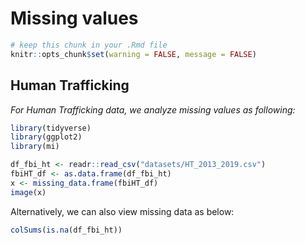 # Missing values

```r
# keep this chunk in your .Rmd file
knitr::opts_chunk$set(warning = FALSE, message = FALSE)
```

## Human Trafficking

*For Human Trafficking data, we analyze missing values as following:*

```r
library(tidyverse)
library(ggplot2)
library(mi)
```

```r
df_fbi_ht <- readr::read_csv("datasets/HT_2013_2019.csv")
fbiHT_df <- as.data.frame(df_fbi_ht)
x <- missing_data.frame(fbiHT_df)
image(x)
```

Alternatively, we can also view missing data as below:

```r
colSums(is.na(df_fbi_ht))
```